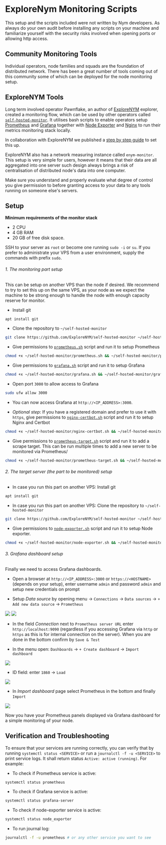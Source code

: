
# ExploreNym Monitoring Scripts

<Callout color="danger" emoji="⚠️">
This setup and the scripts included were not written by Nym developers. As always do your own audit before installing any scripts on your machine and familiarize yourself with the security risks involved when opening ports or allowing http access.
</Callout>

## Community Monitoring Tools

Individual operators, node families and squads are the foundation of distributed network. There has been a great number of tools coming out of this community some of which can be deployed for the node monitoring setup.

## ExploreNYM Tools

Long term involved operator Pawnflake, an author of [ExploreNYM](https://explorenym.net/) explorer, created a monitoring flow, which can be used by other operators called [`self-hosted-monitor`](https://github.com/ExploreNYM/self-hosted-monitor). It utilises bash scripts to enable operators setup [Prometheus](https://github.com/ExploreNYM/self-hosted-monitor/blob/main/prometheus.sh) and [Grafana](https://github.com/ExploreNYM/self-hosted-monitor/blob/main/grafana.sh) together with [Node Exporter](https://github.com/ExploreNYM/self-hosted-monitor/blob/main/node-exporter.sh) and [Nginx](https://github.com/ExploreNYM/self-hosted-monitor/blob/main/nginx-certbot.sh) to run their metrics monitoring stack locally.

In collaboration with ExploreNYM we published a [step by step guide](#setup) to set this up.

ExploreNYM also has a network measuring instance called `enym-monitor`. This setup is very simple for users, however it means that their data are all aggregated into one server such design always brings a risk of centralisation of distributed node's data into one computer.

<Callout color="danger" emoji="⚠️">
Make sure you understand and properly evaluate what degree of control you give permission to before granting access to your data to any tools running on someone else's servers.
</Callout>

## Setup

**Minimum requirements of the monitor stack**

- 2 CPU
- 4 GB RAM
- 20 GB of free disk space.

SSH to your server as `root` or become one running `sudo -i` or `su`. If you prefer to administrate your VPS from a user environment, supply the commands with prefix `sudo`.

<Steps>

###### 1. The monitoring part setup

This can be setup on another VPS than the node if desired. We recommend to try to set this up on the same VPS, as your node as we expect the machine to be strong enough to handle the node with enough capacity reserve for monitor.

- Install git
```sh
apt install git
```

- Clone the repository to `~/self-hosted-monitor`
```sh
git clone https://github.com/ExploreNYM/self-hosted-monitor ~/self-hosted-monitor
```

- Give permissions to [`prometheus.sh`](https://github.com/ExploreNYM/self-hosted-monitor/blob/main/prometheus.sh) script and run it to setup Prometheus
```sh
chmod +x ~/self-hosted-monitor/prometheus.sh && ~/self-hosted-monitor/prometheus.sh
```

- Give permissions to [`grafana.sh`](https://github.com/ExploreNYM/self-hosted-monitor/blob/main/grafana.sh) script and run it to setup Grafana
```sh
chmod +x ~/self-hosted-monitor/grafana.sh && ~/self-hosted-monitor/grafana.sh
```

- Open port `3000` to allow access to Grafana
```sh
sudo ufw allow 3000
```

- You can now access Grafana at `http://<IP_ADDRESS>:3000`.

- *Optional step*: If you have a registered domain and prefer to use  it with `https`, give permissions to [`nginx-certbot.sh`](https://github.com/ExploreNYM/self-hosted-monitor/blob/main/nginx-certbot.sh) script and run it to setup Nginx and Certbot
```sh
chmod +x ~/self-hosted-monitor/nginx-certbot.sh && ~/self-hosted-monitor/nginx-certbot.sh
```

- Give permissions to [`prometheus-target.sh`](https://github.com/ExploreNYM/self-hosted-monitor/blob/main/prometheus-target.sh) script and run it to add a scrape target. This can be run multiple times to add a new server to be monitored via Prometheus/
```sh
chmod +x ~/self-hosted-monitor/prometheus-target.sh && ~/self-hosted-monitor/prometheus-target.sh
```

###### 2. The target server (the part to be monitored) setup

- In case you run this part on another VPS: Install git
```sh
apt install git
```

- In case you run this part on another VPS: Clone the repository to `~/self-hosted-monitor`
```sh
git clone https://github.com/ExploreNYM/self-hosted-monitor ~/self-hosted-monitor
```

- Give permissions to [`node-exporter.sh`](https://github.com/ExploreNYM/self-hosted-monitor/blob/main/node-exporter.sh) script and run it to setup Node exporter.
```sh
chmod +x ~/self-hosted-monitor/node-exporter.sh && ~/self-hosted-monitor/node-exporter.sh
```

###### 3. Grafana dashboard setup

Finally we need to access Grafana dashboards.

- Open a browser at `http://<IP_ADDRESS>:3000` or `https://<HOSTNAME>` (depends on your setup), enter username `admin` and password `admin` and setup new credentials on prompt

- Setup *Data source* by opening menu -> `Connections` -> `Data sources` -> `+ Add new data source` -> `Prometheus`

![](/images/operators/grafana/add-data-sources.png)
![](/images/operators/grafana/add-data-source-prometheus.png)

- In the field *Connection* next to `Prometheus server URL` enter `http://localhost:9090` (regardless if you accessing Grafana via `http` or `https` as this is for internal connection on the server). When you are done in the bottom confirm by `Save & Test`

- In the menu open: `Dashboards` -> `+ Create dashboard` -> `Import dashboard`

![](/images/operators/grafana/import-dashboard.png)

- ID field: enter `1860` -> `Load`

![](/images/operators/grafana/id-1860.png)

- In *Import dashboard* page select Prometheus in the bottom and finally `Import`

![](/images/operators/grafana/add-prometheus.png)

</Steps>

Now you have your Prometheus panels displayed via Grafana dashboard for a simple monitoring of your node.

## Verification and Troubleshooting

To ensure that your services are running correctly, you can verify that by running `systemctl status <SERVICE>` or run a `journalctl -f -u <SERVICE>` to print service logs. It shall return status `Active: active (running)`. For example:

- To check if Prometheus service is active:
```sh
systemctl status prometheus
```

- To check if Grafana service is active:
```sh
systemctl status grafana-server
```

- To check if node-exporter service is active:
```sh
systemctl status node_exporter
```

- To run journal log:
```sh
journalctl -f -u prometheus # or any other service you want to see
```
